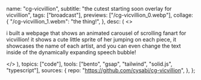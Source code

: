   name: "cg-vicvillion",
  subtitle: "the cutest starting soon overlay for vicvillion",
  tags: ["broadcast"],
  previews: ["/cg-vicvillion_0.webp"],
  collage: {
    "/cg-vicvillion_1.webm": "the thing!",
  },
  desc: (
    <>
      <p>
        i built a webpage that shows an animated carousel of scrolling fanart
        for vicvillion! it shows a cute little sprite of her jumping on each
        piece, it showcases the name of each artist, and you can even change the
        text inside of the dynamically expanding speech bubble!
      </p>
    </>
  ),
  topics: ["code"],
  tools: ["bento", "gsap", "tailwind", "solid.js", "typescript"],
  sources: {
    repo: "https://github.com/cysabi/cg-vicvillion",
  },
};
